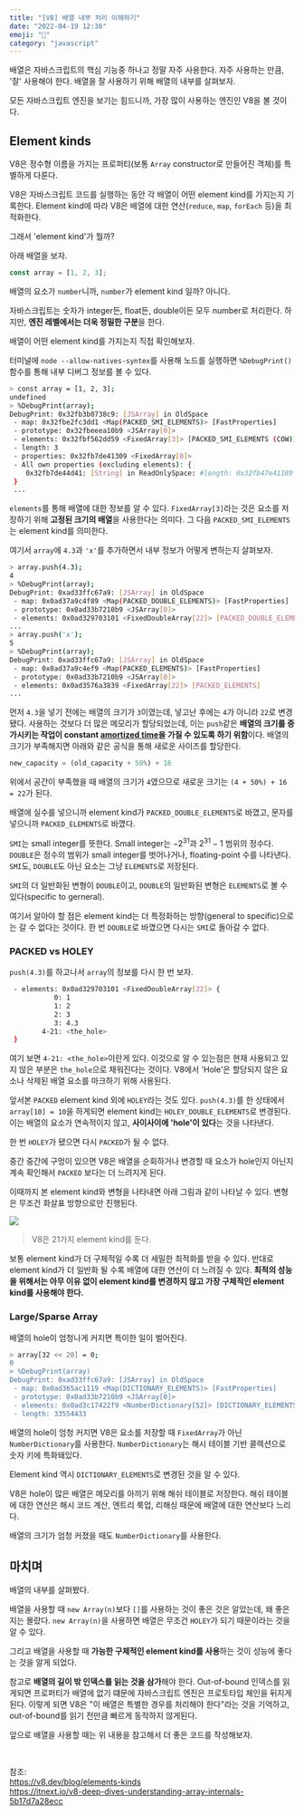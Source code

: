 ```yaml
---
title: "[V8] 배열 내부 처리 이해하기"
date: "2022-04-19 12:36"
emoji: "🥥"
category: "javascript"
---
```

배열은 자바스크립트의 핵심 기능중 하나고 정말 자주 사용한다.
자주 사용하는 만큼, '잘' 사용해야 한다.
배열을 잘 사용하기 위해 배열의 내부를 살펴보자.

모든 자바스크립트 엔진을 보기는 힘드니까, 가장 많이 사용하는 엔진인 V8을 볼 것이다.

## Element kinds
V8은 정수형 이름을 가지는 프로퍼티(보통 `Array` constructor로 만들어진 객체)를 특별하게 다룬다.

V8은 자바스크립트 코드를 실행하는 동안 각 배열이 어떤 element kind를 가지는지 기록한다.
Element kind에 따라 V8은 배열에 대한 연산(`reduce`, `map`, `forEach` 등)을 최적화한다.

그래서 'element kind'가 뭘까?

아래 배열을 보자.
```js
const array = [1, 2, 3];
```
배열의 요소가 `number`니까, `number`가 element kind 일까? 아니다.

자바스크립트는 숫자가 integer든, float든, double이든 모두 number로 처리한다.
하지만, **엔진 레벨에서는 더욱 정밀한 구분**을 한다.

배열이 어떤 element kind를 가지는지 직접 확인해보자.

터미널에 `node --allow-natives-syntex`를 사용해 노드를 실행하면 `%DebugPrint()` 함수를 통해 내부 디버그 정보를 볼 수 있다.

```sh
> const array = [1, 2, 3];
undefined
> %DebugPrint(array);
DebugPrint: 0x32fb3b0738c9: [JSArray] in OldSpace
 - map: 0x32fbe2fc3dd1 <Map(PACKED_SMI_ELEMENTS)> [FastProperties]
 - prototype: 0x32fbeeea10b9 <JSArray[0]>
 - elements: 0x32fbf562dd59 <FixedArray[3]> [PACKED_SMI_ELEMENTS (COW)]
 - length: 3
 - properties: 0x32fb7de41309 <FixedArray[0]>
 - All own properties (excluding elements): {
    0x32fb7de44d41: [String] in ReadOnlySpace: #length: 0x32fb47e41189 <AccessorInfo> (const accessor descriptor), location: descriptor
 }
 ...
```

`elements`를 통해 배열에 대한 정보를 알 수 있다.
`FixedArray[3]`라는 것은 요소를 저장하기 위해 **고정된 크기의 배열**을 사용한다는 의미다.
그 다음 `PACKED_SMI_ELEMENTS`는 element kind를 의미한다.

여기서 `array`에 `4.3`과 `'x'`를 추가하면서 내부 정보가 어떻게 변하는지 살펴보자.
```sh
> array.push(4.3);
4
> %DebugPrint(array);
DebugPrint: 0xad33ffc67a9: [JSArray] in OldSpace
 - map: 0x0ad37a9c4f89 <Map(PACKED_DOUBLE_ELEMENTS)> [FastProperties]
 - prototype: 0x0ad33b7210b9 <JSArray[0]>
 - elements: 0x0ad329703101 <FixedDoubleArray[22]> [PACKED_DOUBLE_ELEMENTS]
...
> array.push('x');
5
> %DebugPrint(array);
DebugPrint: 0xad33ffc67a9: [JSArray] in OldSpace
 - map: 0x0ad37a9c4ef9 <Map(PACKED_ELEMENTS)> [FastProperties]
 - prototype: 0x0ad33b7210b9 <JSArray[0]>
 - elements: 0x0ad3576a3839 <FixedArray[22]> [PACKED_ELEMENTS]
...
```

먼저 `4.3`을 넣기 전에는 배열의 크기가 `3`이였는데, 넣고난 후에는 `4`가 아니라 `22`로 변경됐다.
사용하는 것보다 더 많은 메모리가 할당되었는데,
이는 `push`같은 **배열의 크기를 증가시키는 작업이 constant [amortized time](https://en.wikipedia.org/wiki/Amortized_analysis#Dynamic_array)을 가질 수 있도록 하기 위함**이다.
배열의 크기가 부족해지면 아래와 같은 공식을 통해 새로운 사이즈를 할당한다.

```js
new_capacity = (old_capacity + 50%) + 16
```

위에서 공간이 부족했을 때 배열의 크기가 `4`였으므로 새로운 크기는 `(4 + 50%) + 16 = 22`가 된다.

배열에 실수를 넣으니까 element kind가 `PACKED_DOUBLE_ELEMENTS`로 바꼈고, 
문자를 넣으니까 `PACKED_ELEMENTS`로 바꼈다.

`SMI`는 small integer를 뜻한다. Small integer는 $-2^{31}$과 $2^{31}-1$ 범위의 정수다.
`DOUBLE`은 정수의 범위가 small integer를 벗어나거나, floating-point 수를 나타낸다.
`SMI`도, `DOUBLE`도 아닌 요소는 그냥 `ELEMENTS`로 저장된다.

`SMI`의 더 일반화된 변형이 `DOUBLE`이고, `DOUBLE`의 일반화된 변형은 `ELEMENTS`로 볼 수 있다(specific to gerneral).

여기서 알아야 할 점은 element kind는 더 특정화하는 방향(general to specific)으로는 갈 수 없다는 것이다.
한 번 `DOUBLE`로 바꼈으면 다시는 `SMI`로 돌아갈 수 없다.

### PACKED vs HOLEY
`push(4.3)`를 하고나서 `array`의 정보를 다시 한 번 보자.
```sh
 - elements: 0x0ad329703101 <FixedDoubleArray[22]> {
           0: 1
           1: 2
           2: 3
           3: 4.3
        4-21: <the_hole>
 }
```
여기 보면 `4-21: <the_hole>`이란게 있다. 
이것으로 알 수 있는점은 현재 사용되고 있지 않은 부분은 `the_hole`으로 채워진다는 것이다.
V8에서 'Hole'은 할당되지 않은 요소나 삭제된 배열 요소를 마크하기 위해 사용된다.

앞서본 `PACKED` element kind 외에 `HOLEY`라는 것도 있다. 
`push(4.3)`를 한 상태에서 `array[10] = 10`을 하게되면 element kind는 `HOLEY_DOUBLE_ELEMENTS`로 변경된다.
이는 배열의 요소가 연속적이지 않고, **사이사이에 'hole'이 있다**는 것을 나타낸다.

한 번 `HOLEY`가 됐으면 다시 `PACKED`가 될 수 없다.

중간 중간에 구멍이 있으면 V8은 배열을 순회하거나 변경할 때 요소가 hole인지 아닌지 계속 확인해서 `PACKED` 보다는 더 느려지게 된다.

이때까지 본 element kind와 변형을 나타내면 아래 그림과 같이 나타날 수 있다. 변형은 무조건 화살표 방향으로만 진행된다.

<img src="https://v8.dev/_img/elements-kinds/lattice.svg" />

> V8은 21가지 element kind를 둔다.

보통 element kind가 더 구체적일 수록 더 세밀한 최적화를 받을 수 있다. 
반대로 element kind가 더 일반화 될 수록 배열에 대한 연산이 더 느려질 수 있다.
**최적의 성능을 위해서는 아무 이유 없이 element kind를 변경하지 않고 가장 구체적인 element kind를 사용해야 한다.**

### Large/Sparse Array
배열의 hole이 엄청나게 커지면 특이한 일이 벌어진다.

```sh
> array[32 << 20] = 0;
0
> %DebugPrint(array)
DebugPrint: 0xad33ffc67a9: [JSArray] in OldSpace
 - map: 0x0ad365ac1119 <Map(DICTIONARY_ELEMENTS)> [FastProperties]
 - prototype: 0x0ad33b7210b9 <JSArray[0]>
 - elements: 0x0ad3c17422f9 <NumberDictionary[52]> [DICTIONARY_ELEMENTS]
 - length: 33554433
```

배열의 hole이 엄청 커지면 V8은 요소를 저장할 때 `FixedArray`가 아닌 `NumberDictionary`를 사용한다.
`NumberDictionary`는 해시 테이블 기반 콜렉션으로 숫자 키에 특화돼있다.

Element kind 역시 `DICTIONARY_ELEMENTS`로 변경된 것을 알 수 있다.

V8은 hole이 많은 배열은 메모리를 아끼기 위해 해쉬 테이블로 저장한다.
해쉬 테이블에 대한 연산은 해시 코드 계산, 엔트리 룩업, 리해싱 때문에 배열에 대한 연산보다 느리다.

배열의 크기가 엄청 커졌을 때도 `NumberDictionary`를 사용한다.

## 마치며
배열의 내부를 살펴봤다.

배열을 사용할 때 `new Array(n)`보다 `[]`를 사용하는 것이 좋은 것은 알았는데, 왜 좋은지는 몰랐다.
`new Array(n)`을 사용하면 배열은 무조건 `HOLEY`가 되기 때문이라는 것을 알 수 있다.

그리고 배열을 사용할 때 **가능한 구체적인 element kind를 사용**하는 것이 성능에 좋다는 것을 알게 되었다.

참고로 **배열의 길이 밖 인덱스를 읽는 것을 삼가**해야 한다.
Out-of-bound 인덱스를 읽게되면 프로퍼티가 배열에 없기 떄문에 자바스크립트 엔진은 프로토타입 체인을 뒤지게 된다.
이렇게 되면 V8은 "이 배열은 특별한 경우를 처리해야 한다"라는 것을 기억하고, out-of-bound를 읽기 전만큼 빠르게 동작하지 않게된다.

앞으로 배열을 사용할 때는 위 내용을 참고해서 더 좋은 코드를 작성해보자.

<br/>

참조:  
<https://v8.dev/blog/elements-kinds>  
<https://itnext.io/v8-deep-dives-understanding-array-internals-5b17d7a28ecc>